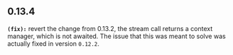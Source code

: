 ## 0.13.4
**`(fix):`** revert the change from 0.13.2, the stream call returns a context manager, which is not awaited. The issue that this was meant to solve was actually fixed in version `0.12.2`.


